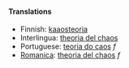 ==== Translations ====
*Finnish: [[kaaosteoria]]
*Interlingua: [[theoria del chaos]]
*Portuguese: [[teoria do caos]] ''f''
*[[Romanica]]: [[theoria del chaos]] ''f''